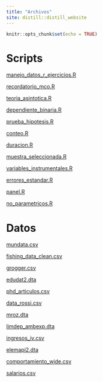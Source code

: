 ```yaml
---
title: "Archivos"
site: distill::distill_website
---
```


```r
knitr::opts_chunk$set(echo = TRUE)
```

# Scripts

[manejo_datos_r_ejercicios.R](./scripts/manejo_datos_r_ejercicios.R)

[recordatorio_mco.R](./scripts/recordatorio_mco.R)

[teoria_asintotica.R](./scripts/teoria_asintotica.R)

[dependiente_binaria.R](./scripts/dependiente_binaria.R)

[prueba_hipotesis.R](./scripts/prueba_hipotesis.R)

[conteo.R](./scripts/conteo.R)

[duracion.R](./scripts/duracion.R)

[muestra_seleccionada.R](./scripts/muestra_seleccionada.R)

[variables_instrumentales.R](./scripts/variables_instrumentales.R)

[errores_estandar.R](./scripts/errores_estandar.R)

[panel.R](./scripts/panel.R)

[no_parametricos.R](./scripts/no_parametricos.R)


# Datos

[mundata.csv](./data/mundata.csv)

[fishing_data_clean.csv](./data/fishing_data_clean.csv)

[grogger.csv](./data/grogger.csv)

[edudat2.dta](./data/edudat2.dta)

[phd_articulos.csv](./data/phd_articulos.csv)

[data_rossi.csv](./data/data_rossi.csv)

[mroz.dta](./data/mroz.dta)

[limdep_ambexp.dta](./data/limdep_ambexp.dta)

[ingresos_iv.csv](./data/ingresos_iv.csv)

[elemapi2.dta](./data/elemapi2.dta)

[comportamiento_wide.csv](./data/comportamiento_wide.csv)

[salarios.csv](./data/salarios.csv)